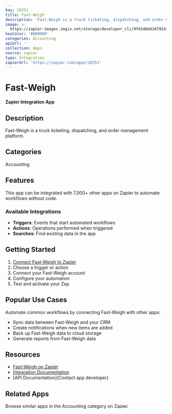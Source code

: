 ```yaml
---
key: 20351
title: Fast-Weigh
description: 'Fast-Weigh is a truck ticketing, dispatching, and order management platform.'
image: >-
  https://zapier-images.imgix.net/storage/developer_cli/9fd148d42d79141d61ef83fa530810de.png?auto=format%2Ccompress&ixlib=python-3.0.0&q=50
hexColor: '#000000'
categories: Accounting
apiUrl: ''
collection: Apps
source: zapier
type: Integration
zapierUrl: 'https://zapier.com/apps/20351'
---
```

# Fast-Weigh

**Zapier Integration App**

## Description

Fast-Weigh is a truck ticketing, dispatching, and order management platform.

## Categories

Accounting

## Features

This app can be integrated with 7,000+ other apps on Zapier to automate workflows without code.

### Available Integrations

- **Triggers**: Events that start automated workflows
- **Actions**: Operations performed when triggered
- **Searches**: Find existing data in the app

## Getting Started

1. [Connect Fast-Weigh to Zapier](https://zapier.com/apps/20351)
2. Choose a trigger or action
3. Connect your Fast-Weigh account
4. Configure your automation
5. Test and activate your Zap

## Popular Use Cases

Automate common workflows by connecting Fast-Weigh with other apps:

- Sync data between Fast-Weigh and your CRM
- Create notifications when new items are added
- Back up Fast-Weigh data to cloud storage
- Generate reports from Fast-Weigh data

## Resources

- [Fast-Weigh on Zapier](https://zapier.com/apps/20351)
- [Integration Documentation](https://zapier.com/apps/20351/integrations)
- [API Documentation](Contact app developer)

## Related Apps

Browse similar apps in the Accounting category on Zapier.
